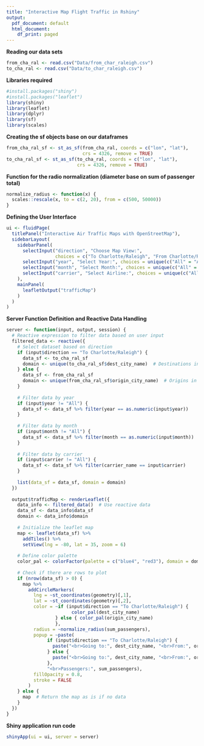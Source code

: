 ```yaml
---
title: "Interactive Map Flight Traffic in Rshiny"
output:
  pdf_document: default
  html_document:
    df_print: paged
---
```


**Reading our data sets**
```r
from_cha_ral <- read.csv("Data/from_char_raleigh.csv")
to_cha_ral <- read.csv("Data/to_char_raleigh.csv")
```

**Libraries required**
```r
#install.packages("shiny")
#install.packages("leaflet")
library(shiny)
library(leaflet)
library(dplyr)
library(sf)
library(scales)
```

**Creating the sf objects base on our dataframes**
```r
from_cha_ral_sf <- st_as_sf(from_cha_ral, coords = c("lon", "lat"), 
                            crs = 4326, remove = TRUE)
to_cha_ral_sf <- st_as_sf(to_cha_ral, coords = c("lon", "lat"), 
                          crs = 4326, remove = TRUE)
```

**Function for the radio normalization (diameter base on sum of passenger total)**
```r
normalize_radius <- function(x) {
  scales::rescale(x, to = c(2, 20), from = c(500, 50000))
}
```

**Defining the User Interface**
```r
ui <- fluidPage(
  titlePanel("Interactive Air Traffic Maps with OpenStreetMap"),
  sidebarLayout(
    sidebarPanel(
      selectInput("direction", "Choose Map View:",
                  choices = c("To Charlotte/Raleigh", "From Charlotte/Raleigh")),
      selectInput("year", "Select Year:", choices = unique(c("All" = "All", sort(to_cha_ral_sf$year)))),
      selectInput("month", "Select Month:", choices = unique(c("All" = "All", sort(to_cha_ral_sf$month)))),
      selectInput("carrier", "Select Airline:", choices = unique(c("All" = "All", sort(to_cha_ral_sf$carrier_name))))
    ),
    mainPanel(
      leafletOutput("trafficMap")
    )
  )
)
```

**Server Function Definition and Reactive Data Handling**
```r
server <- function(input, output, session) {
  # Reactive expression to filter data based on user input
  filtered_data <- reactive({
    # Select dataset based on direction
    if (input$direction == "To Charlotte/Raleigh") {
      data_sf <- to_cha_ral_sf
      domain <- unique(to_cha_ral_sf$dest_city_name)  # Destinations in 'to' dataset
    } else {
      data_sf <- from_cha_ral_sf
      domain <- unique(from_cha_ral_sf$origin_city_name)  # Origins in 'from' dataset
    }
    
    # Filter data by year
    if (input$year != "All") {
      data_sf <- data_sf %>% filter(year == as.numeric(input$year))
    }
    
    # Filter data by month
    if (input$month != "All") {
      data_sf <- data_sf %>% filter(month == as.numeric(input$month))
    }
    
    # Filter data by carrier
    if (input$carrier != "All") {
      data_sf <- data_sf %>% filter(carrier_name == input$carrier)
    }
    
    list(data_sf = data_sf, domain = domain)
  })
 
  output$trafficMap <- renderLeaflet({
    data_info <- filtered_data()  # Use reactive data
    data_sf <- data_info$data_sf
    domain <- data_info$domain
 
    # Initialize the leaflet map
    map <- leaflet(data_sf) %>%
      addTiles() %>%
      setView(lng = -80, lat = 35, zoom = 6)
 
    # Define color palette
    color_pal <- colorFactor(palette = c("blue4", "red3"), domain = domain)
 
    # Check if there are rows to plot
    if (nrow(data_sf) > 0) {
      map %>%
        addCircleMarkers(
          lng = ~st_coordinates(geometry)[,1],
          lat = ~st_coordinates(geometry)[,2],
          color = ~if (input$direction == "To Charlotte/Raleigh") {
                        color_pal(dest_city_name)
                  } else { color_pal(origin_city_name)
                  },
          radius = ~normalize_radius(sum_passengers),
          popup = ~paste(
               if (input$direction == "To Charlotte/Raleigh") {
                 paste("<br>Going to:", dest_city_name, "<br>From:", origin_city_name)
               } else {
                 paste("<br>Going to:", dest_city_name, "<br>From:", origin_city_name)
               },
               "<br>Passengers:", sum_passengers),
          fillOpacity = 0.8,
          stroke = FALSE
        )
    } else {
      map  # Return the map as is if no data
    }
  })
}

```

**Shiny application run code**
```r
shinyApp(ui = ui, server = server)
```

